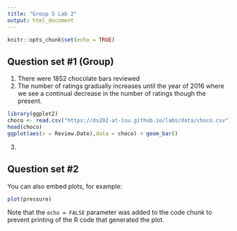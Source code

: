 ---
title: "Group 5 Lab 2"
output: html_document
---

```{r setup, include=FALSE}
knitr::opts_chunk$set(echo = TRUE)
```

## Question set #1 (Group)

1. There were 1852 chocolate bars reviewed 
2. The number of ratings gradually increases until  the year of 2016 where we see a continual decrease in the number of ratings though the present.

```{R}
library(ggplot2)
choco <- read.csv("https://ds202-at-isu.github.io/labs/data/choco.csv")
head(choco)
ggplot(aes(x = Review.Date),data = choco) + geom_bar()
```

3.


## Question set #2

You can also embed plots, for example:

```{r pressure, echo=FALSE}
plot(pressure)
```

Note that the `echo = FALSE` parameter was added to the code chunk to prevent printing of the R code that generated the plot.
